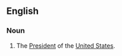 ==English==

===Noun===
{{en-noun|-}}
# {{idiomatic|regional}} The [[president|President]] of the [[United States]].